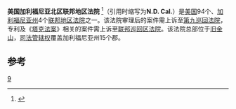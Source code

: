 {{Infobox U.S. district court
|district name =  美国加利福尼亚北区联邦地区法院
|abbrev = N.D. Cal.
|appeals to = 第九巡回
|map image name = 
|map image width = 200
|map image caption = 
|seal = 
|seal size = 160
|established = 1966年9月18日 
|judges assigned = 15
|chief judge =Claudia Ann Wilken
|official site = http://www.cand.uscourts.gov
}}
'''美国加利福尼亚北区联邦地区法院''' <ref name="中文名参考">{{cite web | url=http://www.cnipr.net/article_show.asp?article_id=8950 | title=中文名参考 | accessdate=2013-08-08 | archive-url=https://web.archive.org/web/20130828001444/http://cnipr.net/article_show.asp?article_id=8950 | archive-date=2013-08-28 | dead-url=yes }}</ref>（引用时缩写为'''N.D. Cal.'''）是[[美国|美国]]94个、[[加利福尼亚州|加利福尼亚州]]4个[[联邦地区法院|联邦地区法院]]之一。该法院审理后的案件需上诉至[[第九巡回法院|第九巡回法院]]，专利及《[[塔克法案|塔克法案]]》相关的案件需上诉至[[联邦巡回区法院|联邦巡回区法院]]。该法院总部位于[[旧金山|旧金山]]，[[司法管辖权|司法管辖权]]覆盖加利福尼亚州15个郡。

==参考==
{{reflist}}
{{联邦地区法院}}

[[Category:美国联邦地区法院|9]]